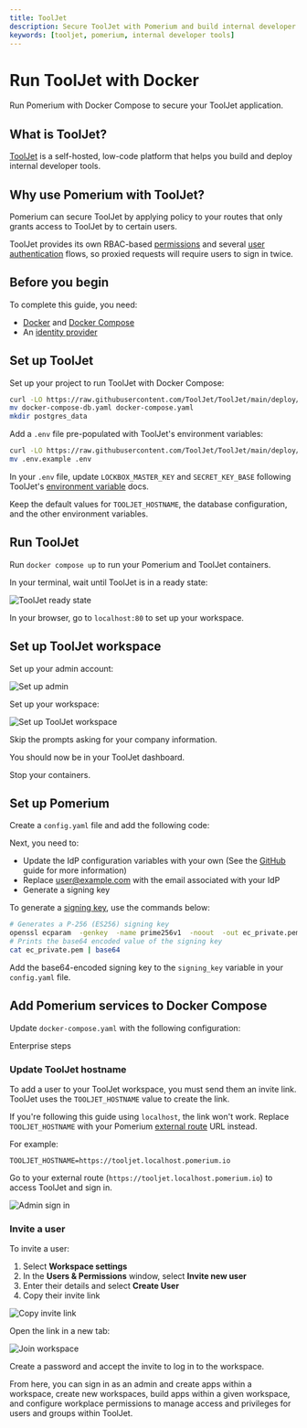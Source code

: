 ```yaml
---
title: ToolJet
description: Secure ToolJet with Pomerium and build internal developer tools.
keywords: [tooljet, pomerium, internal developer tools]
---
```



# Run ToolJet with Docker

Run Pomerium with Docker Compose to secure your ToolJet application.

## What is ToolJet?

[ToolJet](https://www.tooljet.com/) is a self-hosted, low-code platform that helps you build and deploy internal developer tools.

## Why use Pomerium with ToolJet?

Pomerium can secure ToolJet by applying policy to your routes that only grants access to ToolJet by to certain users.

ToolJet provides its own RBAC-based [permissions](https://docs.tooljet.com/docs/org-management/permissions) and several [user authentication](https://docs.tooljet.com/docs/category/user-authentication) flows, so proxied requests will require users to sign in twice.

## Before you begin

To complete this guide, you need:

- [Docker](https://docs.docker.com/install/) and [Docker Compose](https://docs.docker.com/compose/install/)
- An [identity provider](/docs/identity-providers)

## Set up ToolJet

Set up your project to run ToolJet with Docker Compose:

```bash
curl -LO https://raw.githubusercontent.com/ToolJet/ToolJet/main/deploy/docker/docker-compose-db.yaml
mv docker-compose-db.yaml docker-compose.yaml
mkdir postgres_data
```

Add a `.env` file pre-populated with ToolJet's environment variables:

```bash
curl -LO https://raw.githubusercontent.com/ToolJet/ToolJet/main/deploy/docker/.env.example
mv .env.example .env
```

In your `.env` file, update `LOCKBOX_MASTER_KEY` and `SECRET_KEY_BASE` following ToolJet's [environment variable](https://docs.tooljet.com/docs/setup/env-vars) docs.

Keep the default values for `TOOLJET_HOSTNAME`, the database configuration, and the other environment variables.

## Run ToolJet

Run `docker compose up` to run your Pomerium and ToolJet containers.

In your terminal, wait until ToolJet is in a ready state:

![ToolJet ready state](./img/tooljet/ready-to-use.png)

In your browser, go to `localhost:80` to set up your workspace.

## Set up ToolJet workspace

Set up your admin account:

![Set up admin](./img/tooljet/set-up-admin.png)

Set up your workspace:

![Set up ToolJet workspace](./img/tooljet/set-up-workspace.png)

Skip the prompts asking for your company information.

You should now be in your ToolJet dashboard.

Stop your containers.

## Set up Pomerium
<Tabs>
<TabItem value="Core" label="Core">

Create a `config.yaml` file and add the following code:

<PomeriumConfig />

Next, you need to:

- Update the IdP configuration variables with your own (See the [GitHub](/docs/identity-providers/github) guide for more information)
- Replace user@example.com with the email associated with your IdP
- Generate a signing key

To generate a [signing key](/docs/reference/signing-key), use the commands below:

```bash
# Generates a P-256 (ES256) signing key
openssl ecparam  -genkey  -name prime256v1  -noout  -out ec_private.pem
# Prints the base64 encoded value of the signing key
cat ec_private.pem | base64
```

Add the base64-encoded signing key to the `signing_key` variable in your `config.yaml` file.

## Add Pomerium services to Docker Compose

Update `docker-compose.yaml` with the following configuration:

<PomeriumCompose />

</TabItem>
<TabItem value="Enterprise" label="Enterprise">
Enterprise steps
</TabItem>
</Tabs>

### Update ToolJet hostname

To add a user to your ToolJet workspace, you must send them an invite link. ToolJet uses the `TOOLJET_HOSTNAME` value to create the link.

If you're following this guide using `localhost`, the link won't work. Replace `TOOLJET_HOSTNAME` with your Pomerium [external route](/docs/reference/routes/from) URL instead.

For example:

```env
TOOLJET_HOSTNAME=https://tooljet.localhost.pomerium.io
```

Go to your external route (`https://tooljet.localhost.pomerium.io`) to access ToolJet and sign in.

![Admin sign in](./img/tooljet/admin-sign-in.png)

### Invite a user

To invite a user:

1. Select **Workspace settings**
2. In the **Users & Permissions** window, select **Invite new user**
3. Enter their details and select **Create User**
4. Copy their invite link

![Copy invite link](./img/tooljet/invite-url.png)

Open the link in a new tab:

![Join workspace](./img/tooljet/join-workspace.png)

Create a password and accept the invite to log in to the workspace.

From here, you can sign in as an admin and create apps within a workspace, create new workspaces, build apps within a given workspace, and configure workplace permissions to manage access and privileges for users and groups within ToolJet.





